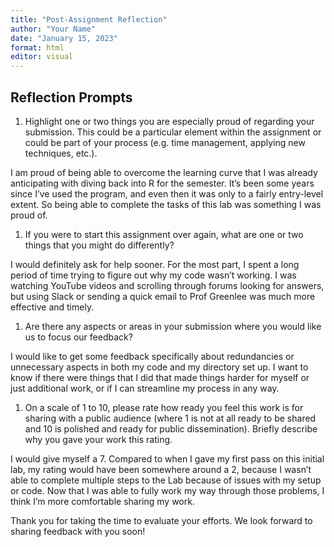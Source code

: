 ```yaml
---
title: "Post-Assignment Reflection"
author: "Your Name"
date: "January 15, 2023"
format: html
editor: visual
---
```


## Reflection Prompts

1.  Highlight one or two things you are especially proud of regarding your submission. This could be a particular element within the assignment or could be part of your process (e.g. time management, applying new techniques, etc.).

I am proud of being able to overcome the learning curve that I was already anticipating with diving back into R for the semester. It's been some years since I've used the program, and even then it was only to a fairly entry-level extent. So being able to complete the tasks of this lab was something I was proud of.

1.  If you were to start this assignment over again, what are one or two things that you might do differently?

I would definitely ask for help sooner. For the most part, I spent a long period of time trying to figure out why my code wasn't working. I was watching YouTube videos and scrolling through forums looking for answers, but using Slack or sending a quick email to Prof Greenlee was much more effective and timely.

1.  Are there any aspects or areas in your submission where you would like us to focus our feedback?

I would like to get some feedback specifically about redundancies or unnecessary aspects in both my code and my directory set up. I want to know if there were things that I did that made things harder for myself or just additional work, or if I can streamline my process in any way.

1.  On a scale of 1 to 10, please rate how ready you feel this work is for sharing with a public audience (where 1 is not at all ready to be shared and 10 is polished and ready for public dissemination). Briefly describe why you gave your work this rating.

I would give myself a 7. Compared to when I gave my first pass on this initial lab, my rating would have been somewhere around a 2, because I wasn't able to complete multiple steps to the Lab because of issues with my setup or code. Now that I was able to fully work my way through those problems, I think I'm more comfortable sharing my work.

Thank you for taking the time to evaluate your efforts. We look forward to sharing feedback with you soon!
